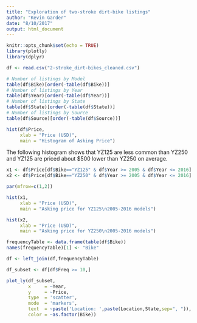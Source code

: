 ```yaml
---
title: "Exploration of two-stroke dirt-bike listings"
author: "Kevin Garder"
date: "8/10/2017"
output: html_document
---
```


```r
knitr::opts_chunk$set(echo = TRUE)
library(plotly)
library(dplyr)
```

```r
df <- read.csv("2-stroke_dirt-bikes_cleaned.csv")
```


```r
# Number of listings by Model
table(df$Bike)[order(-table(df$Bike))]
# Number of listings by Year
table(df$Year)[order(-table(df$Year))]
# Number of listings by State
table(df$State)[order(-table(df$State))]
# Number of listings by Source
table(df$Source)[order(-table(df$Source))]
```

```r
hist(df$Price,
     xlab = "Price (USD)",
     main = "Histogram of Asking Price")
```

The following histogram shows that YZ125 are less common than YZ250 and YZ125 are priced about $500 lower than YZ250 on average.

```r
x1 <- df$Price[df$Bike=="YZ125" & df$Year >= 2005 & df$Year <= 2016]
x2 <- df$Price[df$Bike=="YZ250" & df$Year >= 2005 & df$Year <= 2016]

par(mfrow=c(1,2))

hist(x1, 
     xlab = "Price (USD)",
     main = "Asking price for YZ125\n2005-2016 models")

hist(x2, 
     xlab = "Price (USD)",
     main = "Asking price for YZ250\n2005-2016 models")
```


```r
frequencyTable <- data.frame(table(df$Bike))
names(frequencyTable)[1] <- "Bike"

df <- left_join(df,frequencyTable)

df_subset <- df[df$Freq >= 10,]

plot_ly(df_subset, 
        x     = ~Year, 
        y     = ~Price, 
        type  = 'scatter', 
        mode  = 'markers',
        text  = ~paste('Location: ',paste(Location,State,sep=", ")), 
        color = ~as.factor(Bike))
```